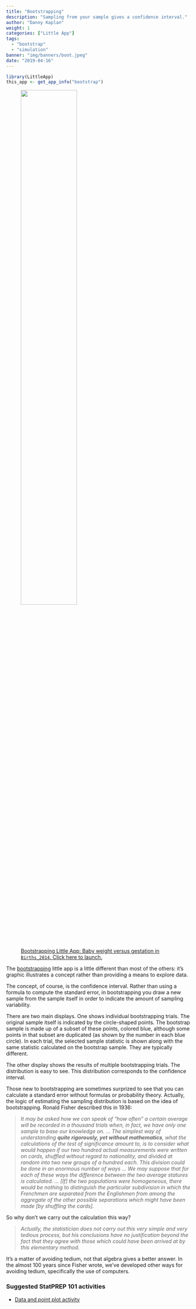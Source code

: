 ```yaml
---
title: "Bootstrapping"
description: "Sampling from your sample gives a confidence interval."
author: "Danny Kaplan"
weight: 1
categories: ["Little App"]
tags: 
  - "bootstrap"
  - "simulation"
banner: "img/banners/boot.jpeg"
date: "2019-04-16"
---
```


```r
library(LittleApp)
this_app <- get_app_info("bootstrap")
```


<a href="`r this_app$url`"> 
<figure>
<img src="/thumbnails/bootstrap.png" class="thumbnail" width = "60%">
<figcaption>Bootstrapping Little App: Baby weight versus gestation in <code>Births_2014</code>. Click here to launch.</figcaption>
</figure>
<a>

The [bootstrapping](`r this_app$url`) little app is a little different than most of the others: it's graphic illustrates a concept rather than providing a means to explore data.

The concept, of course, is the confidence interval. Rather than using a formula to compute the standard error, in bootstrapping you draw a new sample from the sample itself in order to indicate the amount of sampling variability.

There are two main displays. One shows individual bootstrapping trials. The original sample itself is indicated by the circle-shaped points. The bootstrap sample is made up of a subset of these points, colored blue, although some points in that subset are duplicated (as shown by the number in each blue circle). In each trial, the selected sample statistic is shown along with the same statistic calculated on the bootstrap sample. They are typically different.

The other display shows the results of multiple bootstrapping trials. The distribution is easy to see. This distribution corresponds to the confidence interval.

Those new to bootstrapping are sometimes surprized to see that you can calculate a standard error without formulas or probability theory. Actually, the logic of estimating the sampling distribution is based on the idea of bootstrapping. Ronald Fisher described this in 1936:

> *It may be asked how we can speak of "how often" a certain average will be recorded in a thousand trials when, in fact, we have only one sample to base our knowledge on. ... The simplest way of understanding **quite rigorously, yet without mathematics**, what the calculations of the test of significance amount to, is to consider what would happen if our two hundred actual measurements were written on cards, shuffled without regard to nationality, and divided at random into two new groups of a hundred each. This division could be done in an enormous number of ways ... We may suppose that for each of these ways the difference between the two average statures is calculated. ... [If] the two populations were homogeneous, there would be nothing to distinguish the particular subdivision in which the Frenchmen are separated from the Englishmen from among the aggregate of the other possible separations which might have been made [by shuffling the cards].*

So why don't we carry out the calculation this way?

> *Actually, the statistician does not carry out this very simple and very tedious process, but his conclusions have no justification beyond the fact that they agree with those which could have been arrived at by this elementary method.*

It's a matter of avoiding tedium, not that algebra gives a better answer. In the almost 100 years since Fisher wrote, we've developed other ways for avoiding tedium, specifically the use of computers.


### Suggested StatPREP 101 activities

- [Data  and point plot activity](/blog/activity-bootstrap/)

